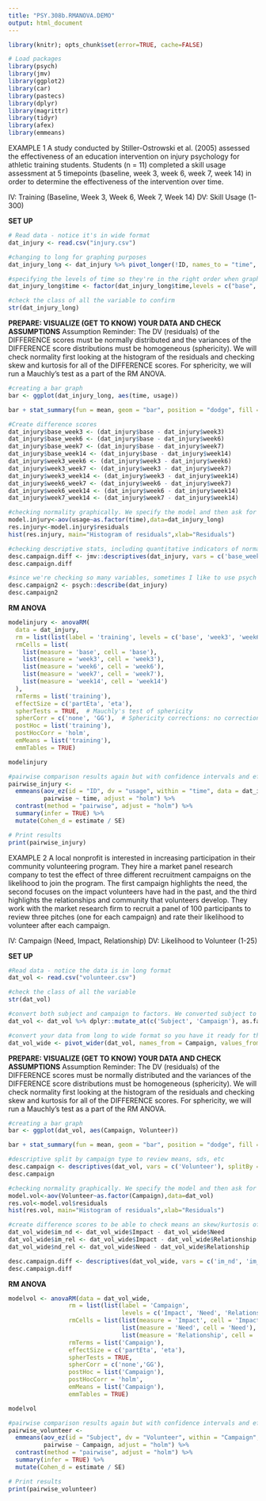 ```yaml
---
title: "PSY.308b.RMANOVA.DEMO"
output: html_document
---
```

 
```r
library(knitr); opts_chunk$set(error=TRUE, cache=FALSE)
```

```r
# Load packages
library(psych)
library(jmv)
library(ggplot2)
library(car)
library(pastecs)
library(dplyr)
library(magrittr)
library(tidyr)
library(afex)
library(emmeans)
```


EXAMPLE 1
A study conducted by Stiller-Ostrowski et al. (2005) assessed the effectiveness of an education intervention on injury psychology for athletic training students. Students (n = 11) completed a skill usage assessment at 5 timepoints (baseline, week 3, week 6, week 7, week 14) in order to determine the effectiveness of the intervention over time. 

IV: Training (Baseline, Week 3, Week 6, Week 7, Week 14)
DV: Skill Usage (1-300)

**SET UP**
```r
# Read data - notice it's in wide format
dat_injury <- read.csv("injury.csv")
```

```r
#changing to long for graphing purposes
dat_injury_long <- dat_injury %>% pivot_longer(!ID, names_to = "time", values_to = "usage")

#specifying the levels of time so they're in the right order when graphing
dat_injury_long$time <- factor(dat_injury_long$time,levels = c("base", "week3", "week6", "week7", "week14"))
```

```r
#check the class of all the variable to confirm
str(dat_injury_long)
```

**PREPARE: VISUALIZE (GET TO KNOW) YOUR DATA AND CHECK ASSUMPTIONS**
Assumption Reminder: The DV (residuals) of the DIFFERENCE scores must be normally distributed and the variances of the DIFFERENCE score distributions must be homogeneous (sphericity). We will check normality first looking at the histogram of the residuals and checking skew and kurtosis for all of the DIFFERENCE scores. For sphericity, we will run a Mauchly's test as a part of the RM ANOVA. 

```R
#creating a bar graph  
bar <- ggplot(dat_injury_long, aes(time, usage))

bar + stat_summary(fun = mean, geom = "bar", position = "dodge", fill = "tomato1") + stat_summary(fun.data = mean_cl_normal, geom = "errorbar", position = position_dodge(width = 0.90), width = 0.2) + labs(x = "Timepoint", y = "Skill Usage") + ggtitle('Effect of Time on Skill Usage')
```

```r
#Create difference scores 
dat_injury$base_week3 <- (dat_injury$base - dat_injury$week3)
dat_injury$base_week6 <- (dat_injury$base - dat_injury$week6)
dat_injury$base_week7 <- (dat_injury$base - dat_injury$week7)
dat_injury$base_week14 <- (dat_injury$base - dat_injury$week14)
dat_injury$week3_week6 <- (dat_injury$week3 - dat_injury$week6)
dat_injury$week3_week7 <- (dat_injury$week3 - dat_injury$week7)
dat_injury$week3_week14 <- (dat_injury$week3 - dat_injury$week14)
dat_injury$week6_week7 <- (dat_injury$week6 - dat_injury$week7)
dat_injury$week6_week14 <- (dat_injury$week6 - dat_injury$week14)
dat_injury$week7_week14 <- (dat_injury$week7 - dat_injury$week14)
```

```r
#checking normality graphically. We specify the model and then ask for a histogram of the model residuals (i.e. the amount the model over or under predicts each participant's skill usage score)
model.injury<-aov(usage~as.factor(time),data=dat_injury_long)
res.injury<-model.injury$residuals
hist(res.injury, main="Histogram of residuals",xlab="Residuals")
```

```r
#checking descriptive stats, including quantitative indicators of normality - specifically skew and kurtosis of the difference scores. 
desc.campaign.diff <- jmv::descriptives(dat_injury, vars = c('base_week3','base_week6','base_week7','base_week14','week3_week6', 'week3_week7','week3_week14', 'week6_week7', 'week6_week14','week7_week14'), sd = TRUE, se = TRUE, skew = TRUE, kurt = TRUE)
desc.campaign.diff

#since we're checking so many variables, sometimes I like to use psych's describe function because it organizes the variables vertically rather than horizontally - can be helpful when there are a lot of variables
desc.campaign2 <- psych::describe(dat_injury)
desc.campaign2
```

**RM ANOVA**
```r
modelinjury <- anovaRM(
  data = dat_injury,
  rm = list(list(label = 'training', levels = c('base', 'week3', 'week6', 'week7', 'week14'))),
  rmCells = list(
    list(measure = 'base', cell = 'base'),
    list(measure = 'week3', cell = 'week3'),
    list(measure = 'week6', cell = 'week6'),
    list(measure = 'week7', cell = 'week7'),
    list(measure = 'week14', cell = 'week14')
  ),
  rmTerms = list('training'),
  effectSize = c('partEta', 'eta'),
  spherTests = TRUE,  # Mauchly's test of sphericity
  spherCorr = c('none', 'GG'),  # Sphericity corrections: no correction and GG
  postHoc = list('training'),
  postHocCorr = 'holm',
  emMeans = list('training'),
  emmTables = TRUE)

modelinjury

```

```r
#pairwise comparison results again but with confidence intervals and effect sizes, yay!
pairwise_injury <- 
  emmeans(aov_ez(id = "ID", dv = "usage", within = "time", data = dat_injury_long), 
          pairwise ~ time, adjust = "holm") %>%
  contrast(method = "pairwise", adjust = "holm") %>%
  summary(infer = TRUE) %>%
  mutate(Cohen_d = estimate / SE)

# Print results
print(pairwise_injury)
```


EXAMPLE 2
A local nonprofit is interested in increasing participation in their community volunteering program. They hire a market panel research company to test the effect of three different recruitment campaigns on the likelihood to join the program. The first campaign highlights the need, the second focuses on the impact volunteers have had in the past, and the third highlights the relationships and community that volunteers develop. They work with the market research firm to recruit a panel of 100 participants to review three pitches (one for each campaign) and rate their likelihood to volunteer after each campaign. 

IV: Campaign (Need, Impact, Relationship)
DV: Likelihood to Volunteer (1-25)

**SET UP**
```r
#Read data - notice the data is in long format
dat_vol <- read.csv("volunteer.csv")
```

```r
#check the class of all the variable
str(dat_vol)

#convert both subject and campaign to factors. We converted subject to factor so that R knows all of the 1s are one person and all the 2s are one person (but they aren't numerically related to one another). Subject is a categorical variable with 100 levels. Here we're using a different function. Mutate from dplyr is a common way to make all kinds of changes to variables. 
dat_vol <- dat_vol %>% dplyr::mutate_at(c('Subject', 'Campaign'), as.factor)
```

```r
#convert your data from long to wide format so you have it ready for the anovaRM function
dat_vol_wide <- pivot_wider(dat_vol, names_from = Campaign, values_from = Volunteer)
```

**PREPARE: VISUALIZE (GET TO KNOW) YOUR DATA AND CHECK ASSUMPTIONS**
Assumption Reminder: The DV (residuals) of the DIFFERENCE scores must be normally distributed and the variances of the DIFFERENCE score distributions must be homogeneous (sphericity). We will check normality first looking at the histogram of the residuals and checking skew and kurtosis for all of the DIFFERENCE scores. For sphericity, we will run a Mauchly's test as a part of the RM ANOVA. 

```R
#creating a bar graph  
bar <- ggplot(dat_vol, aes(Campaign, Volunteer))

bar + stat_summary(fun = mean, geom = "bar", position = "dodge", fill = "tomato1") + stat_summary(fun.data = mean_cl_normal, geom = "errorbar", position = position_dodge(width = 0.90), width = 0.2) + labs(x = "Campaign", y = "Mean Volunteering Likelihood") + ggtitle('Effect of Campaign Type of Likelihood to Volunteer')
```

```r

#descriptive split by campaign type to review means, sds, etc
desc.campaign <- descriptives(dat_vol, vars = c('Volunteer'), splitBy = 'Campaign',sd = TRUE, se = TRUE, skew = TRUE, kurt = TRUE)
desc.campaign
```

```r
#checking normality graphically. We specify the model and then ask for a histogram of the model residuals (i.e. the amount the model over or under predicts each participant's skill usage score)
model.vol<-aov(Volunteer~as.factor(Campaign),data=dat_vol)
res.vol<-model.vol$residuals
hist(res.vol, main="Histogram of residuals",xlab="Residuals")
```

```r
#create difference scores to be able to check means an skew/kurtosis of those difference scores
dat_vol_wide$im_nd <- dat_vol_wide$Impact - dat_vol_wide$Need
dat_vol_wide$im_rel <- dat_vol_wide$Impact - dat_vol_wide$Relationship
dat_vol_wide$nd_rel <- dat_vol_wide$Need - dat_vol_wide$Relationship

desc.campaign.diff <- descriptives(dat_vol_wide, vars = c('im_nd', 'im_rel', 'nd_rel'), sd = TRUE, se = TRUE, skew = TRUE, kurt = TRUE)
desc.campaign.diff
```

**RM ANOVA**
```r
modelvol <- anovaRM(data = dat_vol_wide, 
                 rm = list(list(label = 'Campaign', 
                                levels = c('Impact', 'Need', 'Relationship'))), 
                 rmCells = list(list(measure = 'Impact', cell = 'Impact'),
                                list(measure = 'Need', cell = 'Need'),
                                list(measure = 'Relationship', cell = 'Relationship')),
                 rmTerms = list('Campaign'),
                 effectSize = c('partEta', 'eta'),
                 spherTests = TRUE,
                 spherCorr = c('none','GG'),
                 postHoc = list('Campaign'),
                 postHocCorr = 'holm',
                 emMeans = list('Campaign'),
                 emmTables = TRUE)

modelvol
```

```r
#pairwise comparison results again but with confidence intervals and effect sizes, yay!
pairwise_volunteer <- 
  emmeans(aov_ez(id = "Subject", dv = "Volunteer", within = "Campaign", data = dat_vol), 
          pairwise ~ Campaign, adjust = "holm") %>%
  contrast(method = "pairwise", adjust = "holm") %>%
  summary(infer = TRUE) %>%
  mutate(Cohen_d = estimate / SE)

# Print results
print(pairwise_volunteer)
```





